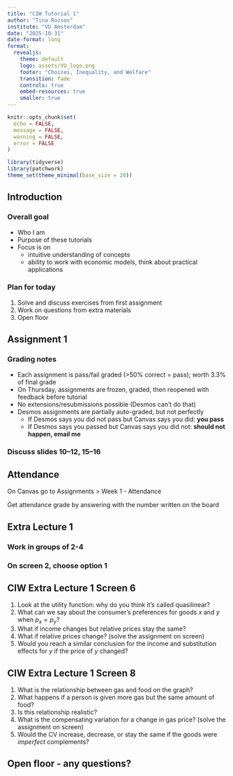 ```yaml
---
title: "CIW Tutorial 1"
author: "Tina Rozsos"
institute: "VU Amsterdam"
date: "2025-10-31"
date-format: long
format:
  revealjs:
    theme: default
    logo: assets/VU_logo.png
    footer: "Choices, Inequality, and Welfare"
    transition: fade
    controls: true
    embed-resources: true
    smaller: true
---
```


```r
knitr::opts_chunk$set(
  echo = FALSE,
  message = FALSE,
  warning = FALSE,
  error = FALSE
)
```

```r
library(tidyverse)
library(patchwork)
theme_set(theme_minimal(base_size = 20))
```

## Introduction

### Overall goal

- Who I am
- Purpose of these tutorials
- Focus is on
  - intuitive understanding of concepts
  - ability to work with economic models, think about practical applications

::: {.fragment}
### Plan for today

1. Solve and discuss exercises from first assignment
1. Work on questions from extra materials
1. Open floor
:::

## Assignment 1

### Grading notes

- Each assignment is pass/fail graded (>50% correct = pass); worth 3.3% of final grade
- On Thursday, assignments are frozen, graded, then reopened with feedback before tutorial
- No extensions/resubmissions possible (Desmos can't do that)
- Desmos assignments are partially auto-graded, but not perfectly
    - If Desmos says you did not pass but Canvas says you did: **you pass**
    - If Desmos says you passed but Canvas says you did not: **should not happen, email me**

### Discuss slides 10--12, 15--16

## Attendance

On Canvas go to Assignments > Week 1 - Attendance

Get attendance grade by answering with the number written on the board

## Extra Lecture 1

### Work in groups of 2-4
### On screen 2, choose option 1

## CIW Extra Lecture 1 Screen 6

::: {.incremental}
1. Look at the utility function: why do you think it's called quasilinear?
1. What can we say about the consumer's preferences for goods $x$ and $y$ when $p_x=p_y$?
1. What if income changes but relative prices stay the same?
1. What if relative prices change? (solve the assignment on screen)
1. Would you reach a similar conclusion for the income and substitution effects for $y$ if the price of $y$ changed?
:::

## CIW Extra Lecture 1 Screen 8

::: {.incremental}
1. What is the relationship between gas and food on the graph?
1. What happens if a person is given more gas but the same amount of food?
1. Is this relationship realistic?
1. What is the compensating variation for a change in gas price? (solve the assignment on screen)
1. Would the CV increase, decrease, or stay the same if the goods were $imperfect$ complements?
:::

## Open floor - any questions?